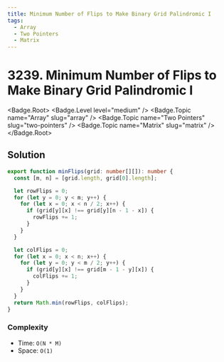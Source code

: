 ```yaml
---
title: Minimum Number of Flips to Make Binary Grid Palindromic I
tags:
  - Array
  - Two Pointers
  - Matrix
---
```


# 3239. Minimum Number of Flips to Make Binary Grid Palindromic I

<Badge.Root>
  <Badge.Level level="medium" />
  <Badge.Topic name="Array" slug="array" />
  <Badge.Topic name="Two Pointers" slug="two-pointers" />
  <Badge.Topic name="Matrix" slug="matrix" />
</Badge.Root>

## Solution

```typescript filename="solution.ts" copy
export function minFlips(grid: number[][]): number {
  const [m, n] = [grid.length, grid[0].length];

  let rowFlips = 0;
  for (let y = 0; y < m; y++) {
    for (let x = 0; x < n / 2; x++) {
      if (grid[y][x] !== grid[y][n - 1 - x]) {
        rowFlips += 1;
      }
    }
  }

  let colFlips = 0;
  for (let x = 0; x < n; x++) {
    for (let y = 0; y < m / 2; y++) {
      if (grid[y][x] !== grid[m - 1 - y][x]) {
        colFlips += 1;
      }
    }
  }
  return Math.min(rowFlips, colFlips);
}
```

### Complexity

- Time: `O(N * M)`
- Space: `O(1)`

<ProblemLink
  codingSite="leetcode"
  href="https://leetcode.com/problems/minimum-number-of-flips-to-make-binary-grid-palindromic-i"
  title="Minimum Number of Flips to Make Binary Grid Palindromic I"
/>
